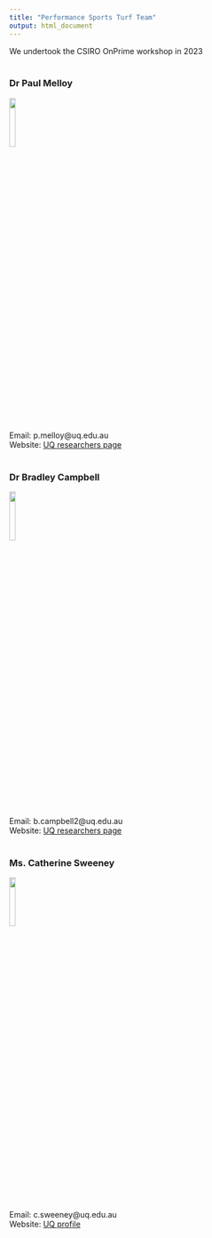 ```yaml
---
title: "Performance Sports Turf Team"
output: html_document
---
```


We undertook the CSIRO OnPrime workshop in 2023  
  <br>  
  
### Dr Paul Melloy  
![](files/img/PaulMelloyCropped.jpg){width=15%}  

  Email:  p.melloy@uq.edu.au  
  Website: [UQ researchers page](https://researchers.uq.edu.au/researcher/37467)  
  <br>  
  
### Dr Bradley Campbell  

  ![](files/img/Bradley_Campbell_headshot.jpg){width=15%}  
  Email:  b.campbell2@uq.edu.au  
  Website: [UQ researchers page](https://researchers.uq.edu.au/researcher/1258)  
  <br>  
  
### Ms. Catherine Sweeney  
  ![](files/img/C_Sweeney.jpg){width=15%} 

  Email:  c.sweeney@uq.edu.au  
  Website: [UQ profile](https://www.uq.edu.au/research/profile/12305/catherine-sweeney)  
